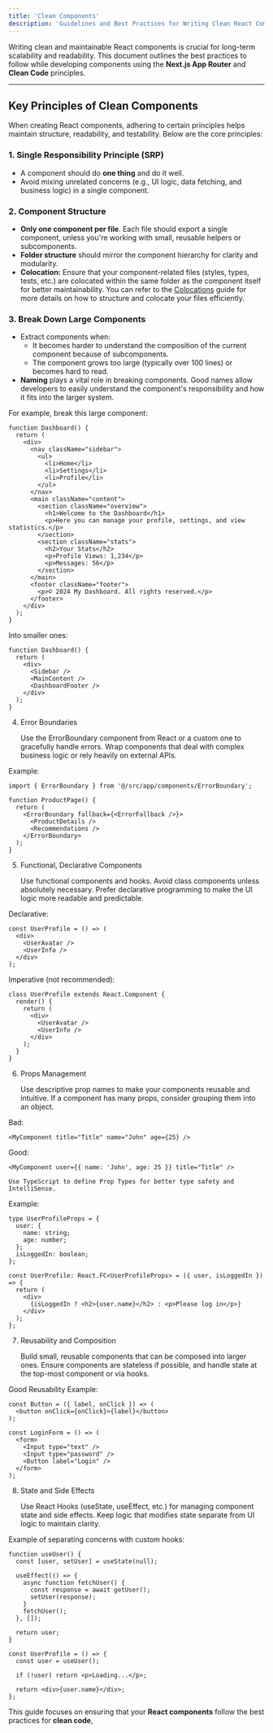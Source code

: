 ```yaml
---
title: 'Clean Components'
description: 'Guidelines and Best Practices for Writing Clean React Components with Next.js'
---
```


Writing clean and maintainable React components is crucial for long-term scalability and readability. This document outlines the best practices to follow while developing components using the **Next.js App Router** and **Clean Code** principles.

---

## Key Principles of Clean Components

When creating React components, adhering to certain principles helps maintain structure, readability, and testability. Below are the core principles:

### 1. **Single Responsibility Principle (SRP)**
- A component should do **one thing** and do it well.
- Avoid mixing unrelated concerns (e.g., UI logic, data fetching, and business logic) in a single component.
  
### 2. **Component Structure**
- **Only one component per file**. Each file should export a single component, unless you're working with small, reusable helpers or subcomponents.
- **Folder structure** should mirror the component hierarchy for clarity and modularity.
- **Colocation:** Ensure that your component-related files (styles, types, tests, etc.) are colocated within the same folder as the component itself for better maintainability. You can refer to the [Colocations](/code-guidelines/colocations) guide for more details on how to structure and colocate your files efficiently.

### 3. **Break Down Large Components**
- Extract components when:
  - It becomes harder to understand the composition of the current component because of subcomponents.
  - The component grows too large (typically over 100 lines) or becomes hard to read.
- **Naming** plays a vital role in breaking components. Good names allow developers to easily understand the component's responsibility and how it fits into the larger system.

For example, break this large component:
```tsx
function Dashboard() {
  return (
    <div>
      <nav className="sidebar">
        <ul>
          <li>Home</li>
          <li>Settings</li>
          <li>Profile</li>
        </ul>
      </nav>
      <main className="content">
        <section className="overview">
          <h1>Welcome to the Dashboard</h1>
          <p>Here you can manage your profile, settings, and view statistics.</p>
        </section>
        <section className="stats">
          <h2>Your Stats</h2>
          <p>Profile Views: 1,234</p>
          <p>Messages: 56</p>
        </section>
      </main>
      <footer className="footer">
        <p>© 2024 My Dashboard. All rights reserved.</p>
      </footer>
    </div>
  );
}
```
Into smaller ones:

```tsx
function Dashboard() {
  return (
    <div>
      <Sidebar />
      <MainContent />
      <DashboardFooter />
    </div>
  );
}
```
4. Error Boundaries

    Use the ErrorBoundary component from React or a custom one to gracefully handle errors. Wrap components that deal with complex business logic or rely heavily on external APIs.

Example:

```tsx
import { ErrorBoundary } from '@/src/app/components/ErrorBoundary';

function ProductPage() {
  return (
    <ErrorBoundary fallback={<ErrorFallback />}>
      <ProductDetails />
      <Recommendations />
    </ErrorBoundary>
  );
}
```
5. Functional, Declarative Components

    Use functional components and hooks. Avoid class components unless absolutely necessary. Prefer declarative programming to make the UI logic more readable and predictable.

Declarative:

```tsx
const UserProfile = () => (
  <div>
    <UserAvatar />
    <UserInfo />
  </div>
);
```
Imperative (not recommended):

```tsx
class UserProfile extends React.Component {
  render() {
    return (
      <div>
        <UserAvatar />
        <UserInfo />
      </div>
    );
  }
}
```

6. Props Management

    Use descriptive prop names to make your components reusable and intuitive. If a component has many props, consider grouping them into an object.

Bad:

```tsx
<MyComponent title="Title" name="John" age={25} />
```
Good:

```tsx
<MyComponent user={{ name: 'John', age: 25 }} title="Title" />
```
    Use TypeScript to define Prop Types for better type safety and IntelliSense.

Example:

```tsx
type UserProfileProps = {
  user: {
    name: string;
    age: number;
  };
  isLoggedIn: boolean;
};

const UserProfile: React.FC<UserProfileProps> = ({ user, isLoggedIn }) => {
  return (
    <div>
      {isLoggedIn ? <h2>{user.name}</h2> : <p>Please log in</p>}
    </div>
  );
};
```
7. Reusability and Composition

    Build small, reusable components that can be composed into larger ones. Ensure components are stateless if possible, and handle state at the top-most component or via hooks.

Good Reusability Example:

```tsx
const Button = ({ label, onClick }) => (
  <button onClick={onClick}>{label}</button>
);

const LoginForm = () => (
  <form>
    <Input type="text" />
    <Input type="password" />
    <Button label="Login" />
  </form>
);
```
8. State and Side Effects

    Use React Hooks (useState, useEffect, etc.) for managing component state and side effects. Keep logic that modifies state separate from UI logic to maintain clarity.

Example of separating concerns with custom hooks:

```tsx
function useUser() {
  const [user, setUser] = useState(null);

  useEffect(() => {
    async function fetchUser() {
      const response = await getUser();
      setUser(response);
    }
    fetchUser();
  }, []);

  return user;
}

const UserProfile = () => {
  const user = useUser();
  
  if (!user) return <p>Loading...</p>;

  return <div>{user.name}</div>;
};
```

This guide focuses on ensuring that your **React components** follow the best practices for **clean code**,